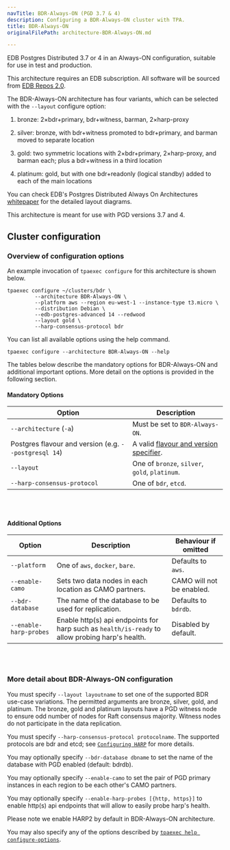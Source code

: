 ```yaml
---
navTitle: BDR-Always-ON (PGD 3.7 & 4)
description: Configuring a BDR-Always-ON cluster with TPA.
title: BDR-Always-ON
originalFilePath: architecture-BDR-Always-ON.md

---
```


EDB Postgres Distributed 3.7 or 4 in an Always-ON
configuration, suitable for use in test and production.

This architecture requires an EDB subscription. 
All software will be sourced from [EDB Repos 2.0](reference/edb_repositories/).

The BDR-Always-ON architecture has four variants, which can be
selected with the `--layout` configure option:

1.  bronze: 2×bdr+primary, bdr+witness, barman, 2×harp-proxy

2.  silver: bronze, with bdr+witness promoted to bdr+primary, and barman
    moved to separate location

3.  gold: two symmetric locations with 2×bdr+primary, 2×harp-proxy,
    and barman each; plus a bdr+witness in a third location

4.  platinum: gold, but with one bdr+readonly (logical standby) added to
    each of the main locations

You can check EDB's Postgres Distributed Always On Architectures
[whitepaper](https://www.enterprisedb.com/promote/bdr-always-on-architectures)
for the detailed layout diagrams.

This architecture is meant for use with PGD versions 3.7 and 4.

## Cluster configuration

### Overview of configuration options

An example invocation of `tpaexec configure` for this architecture
is shown below.

```shell
tpaexec configure ~/clusters/bdr \
         --architecture BDR-Always-ON \
         --platform aws --region eu-west-1 --instance-type t3.micro \
         --distribution Debian \
         --edb-postgres-advanced 14 --redwood
         --layout gold \
         --harp-consensus-protocol bdr
```

You can list all available options using the help command.

```shell
tpaexec configure --architecture BDR-Always-ON --help
```

The tables below describe the mandatory options for BDR-Always-ON
and additional important options.
More detail on the options is provided in the following section.

#### Mandatory Options

| Option                                                | Description                                                                               |
| ----------------------------------------------------- | ----------------------------------------------------------------------------------------- |
| `--architecture` (`-a`)                               | Must be set to `BDR-Always-ON`.                                                           |
| Postgres flavour and version (e.g. `--postgresql 14`) | A valid [flavour and version specifier](tpaexec-configure/#postgres-flavour-and-version). |
| `--layout`                                            | One of `bronze`, `silver`, `gold`, `platinum`.                                            |
| `--harp-consensus-protocol`                           | One of `bdr`, `etcd`.                                                                     |

<br/><br/>

#### Additional Options

| Option                 | Description                                                                                     | Behaviour if omitted      |
| ---------------------- | ----------------------------------------------------------------------------------------------- | ------------------------- |
| `--platform`           | One of `aws`, `docker`, `bare`.                                                                 | Defaults to `aws`.        |
| `--enable-camo`        | Sets two data nodes in each location as CAMO partners.                                          | CAMO will not be enabled. |
| `--bdr-database`       | The name of the database to be used for replication.                                            | Defaults to `bdrdb`.      |
| `--enable-harp-probes` | Enable http(s) api endpoints for harp such as `health/is-ready` to allow probing harp's health. | Disabled by default.      |

<br/><br/>

### More detail about BDR-Always-ON configuration

You must specify `--layout layoutname` to set one of the supported BDR
use-case variations. The permitted arguments are bronze, silver, gold, and
platinum. The bronze, gold and platinum layouts have a PGD witness node
to ensure odd number of nodes for Raft consensus majority. Witness nodes do
not participate in the data replication.

You must specify `--harp-consensus-protocol protocolname`. The supported
protocols are bdr and etcd; see [`Configuring HARP`](reference/harp/) for more details.

You may optionally specify `--bdr-database dbname` to set the name of
the database with PGD enabled (default: bdrdb).

You may optionally specify `--enable-camo` to set the pair of PGD
primary instances in each region to be each other's CAMO partners.

You may optionally specify `--enable-harp-probes [{http, https}]` to
enable http(s) api endpoints that will allow to easily probe harp's health.

Please note we enable HARP2 by default in BDR-Always-ON architecture.

You may also specify any of the options described by
[`tpaexec help configure-options`](tpaexec-configure/).
